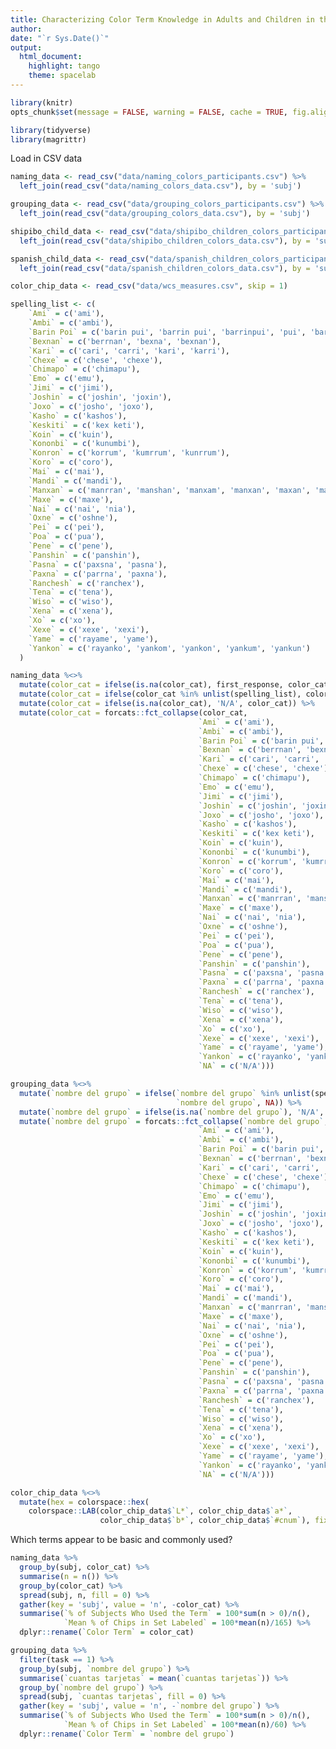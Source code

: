 ```yaml
---
title: Characterizing Color Term Knowledge in Adults and Children in the Peruvian Shipibo Tribe
author: 
date: "`r Sys.Date()`"
output:
  html_document:
    highlight: tango
    theme: spacelab
---
```


```r
library(knitr)
opts_chunk$set(message = FALSE, warning = FALSE, cache = TRUE, fig.align = "center")
```

```r
library(tidyverse)
library(magrittr)

```

Load in CSV data
```r

naming_data <- read_csv("data/naming_colors_participants.csv") %>%
  left_join(read_csv("data/naming_colors_data.csv"), by = 'subj')

grouping_data <- read_csv("data/grouping_colors_participants.csv") %>%
  left_join(read_csv("data/grouping_colors_data.csv"), by = 'subj')

shipibo_child_data <- read_csv("data/shipibo_children_colors_participants.csv") %>%
  left_join(read_csv("data/shipibo_children_colors_data.csv"), by = 'subj')

spanish_child_data <- read_csv("data/spanish_children_colors_participants.csv") %>%
  left_join(read_csv("data/spanish_children_colors_data.csv"), by = 'subj')

color_chip_data <- read_csv("data/wcs_measures.csv", skip = 1)

spelling_list <- c(
    `Ami` = c('ami'),
    `Ambi` = c('ambi'),
    `Barin Poi` = c('barin pui', 'barrin pui', 'barrinpui', 'pui', 'barin poi', 'barrin poi'),
    `Bexnan` = c('berrnan', 'bexna', 'bexnan'),
    `Kari` = c('cari', 'carri', 'kari', 'karri'),
    `Chexe` = c('chese', 'chexe'),
    `Chimapo` = c('chimapu'),
    `Emo` = c('emu'),
    `Jimi` = c('jimi'),
    `Joshin` = c('joshin', 'joxin'),
    `Joxo` = c('josho', 'joxo'),
    `Kasho` = c('kashos'),
    `Keskiti` = c('kex keti'),
    `Koin` = c('kuin'),
    `Kononbi` = c('kunumbi'),
    `Konron` = c('korrum', 'kumrrum', 'kunrrum'),
    `Koro` = c('coro'),
    `Mai` = c('mai'),
    `Mandi` = c('mandi'),
    `Manxan` = c('manrran', 'manshan', 'manxam', 'manxan', 'maxan', 'maxna'),
    `Maxe` = c('maxe'),
    `Nai` = c('nai', 'nia'),
    `Oxne` = c('oshne'),
    `Pei` = c('pei'),
    `Poa` = c('pua'),
    `Pene` = c('pene'),
    `Panshin` = c('panshin'),
    `Pasna` = c('paxsna', 'pasna'),
    `Paxna` = c('parrna', 'paxna'),
    `Ranchesh` = c('ranchex'),
    `Tena` = c('tena'),
    `Wiso` = c('wiso'),
    `Xena` = c('xena'),
    `Xo` = c('xo'),
    `Xexe` = c('xexe', 'xexi'),
    `Yame` = c('rayame', 'yame'),
    `Yankon` = c('rayanko', 'yankom', 'yankon', 'yankum', 'yankun')
  )

```

```r
naming_data %<>%
  mutate(color_cat = ifelse(is.na(color_cat), first_response, color_cat)) %>%
  mutate(color_cat = ifelse(color_cat %in% unlist(spelling_list), color_cat, NA)) %>%
  mutate(color_cat = ifelse(is.na(color_cat), 'N/A', color_cat)) %>%
  mutate(color_cat = forcats::fct_collapse(color_cat, 
                                          `Ami` = c('ami'),
                                          `Ambi` = c('ambi'),
                                          `Barin Poi` = c('barin pui', 'barrin pui', 'barrinpui', 'pui', 'barin poi', 'barrin poi'),
                                          `Bexnan` = c('berrnan', 'bexna', 'bexnan'),
                                          `Kari` = c('cari', 'carri', 'kari', 'karri'),
                                          `Chexe` = c('chese', 'chexe'),
                                          `Chimapo` = c('chimapu'),
                                          `Emo` = c('emu'),
                                          `Jimi` = c('jimi'),
                                          `Joshin` = c('joshin', 'joxin'),
                                          `Joxo` = c('josho', 'joxo'),
                                          `Kasho` = c('kashos'),
                                          `Keskiti` = c('kex keti'),
                                          `Koin` = c('kuin'),
                                          `Kononbi` = c('kunumbi'),
                                          `Konron` = c('korrum', 'kumrrum', 'kunrrum'),
                                          `Koro` = c('coro'),
                                          `Mai` = c('mai'),
                                          `Mandi` = c('mandi'),
                                          `Manxan` = c('manrran', 'manshan', 'manxam', 'manxan', 'maxan', 'maxna'),
                                          `Maxe` = c('maxe'),
                                          `Nai` = c('nai', 'nia'),
                                          `Oxne` = c('oshne'),
                                          `Pei` = c('pei'),
                                          `Poa` = c('pua'),
                                          `Pene` = c('pene'),
                                          `Panshin` = c('panshin'),
                                          `Pasna` = c('paxsna', 'pasna'),
                                          `Paxna` = c('parrna', 'paxna'),
                                          `Ranchesh` = c('ranchex'),
                                          `Tena` = c('tena'),
                                          `Wiso` = c('wiso'),
                                          `Xena` = c('xena'),
                                          `Xo` = c('xo'),
                                          `Xexe` = c('xexe', 'xexi'),
                                          `Yame` = c('rayame', 'yame'),
                                          `Yankon` = c('rayanko', 'yankom', 'yankon', 'yankum', 'yankun'),
                                          `NA` = c('N/A')))

grouping_data %<>%
  mutate(`nombre del grupo` = ifelse(`nombre del grupo` %in% unlist(spelling_list), 
                                     `nombre del grupo`, NA)) %>%
  mutate(`nombre del grupo` = ifelse(is.na(`nombre del grupo`), 'N/A', `nombre del grupo`)) %>%
  mutate(`nombre del grupo` = forcats::fct_collapse(`nombre del grupo`, 
                                          `Ami` = c('ami'),
                                          `Ambi` = c('ambi'),
                                          `Barin Poi` = c('barin pui', 'barrin pui', 'barrinpui', 'pui', 'barin poi', 'barrin poi'),
                                          `Bexnan` = c('berrnan', 'bexna', 'bexnan'),
                                          `Kari` = c('cari', 'carri', 'kari', 'karri'),
                                          `Chexe` = c('chese', 'chexe'),
                                          `Chimapo` = c('chimapu'),
                                          `Emo` = c('emu'),
                                          `Jimi` = c('jimi'),
                                          `Joshin` = c('joshin', 'joxin'),
                                          `Joxo` = c('josho', 'joxo'),
                                          `Kasho` = c('kashos'),
                                          `Keskiti` = c('kex keti'),
                                          `Koin` = c('kuin'),
                                          `Kononbi` = c('kunumbi'),
                                          `Konron` = c('korrum', 'kumrrum', 'kunrrum'),
                                          `Koro` = c('coro'),
                                          `Mai` = c('mai'),
                                          `Mandi` = c('mandi'),
                                          `Manxan` = c('manrran', 'manshan', 'manxam', 'manxan', 'maxan', 'maxna'),
                                          `Maxe` = c('maxe'),
                                          `Nai` = c('nai', 'nia'),
                                          `Oxne` = c('oshne'),
                                          `Pei` = c('pei'),
                                          `Poa` = c('pua'),
                                          `Pene` = c('pene'),
                                          `Panshin` = c('panshin'),
                                          `Pasna` = c('paxsna', 'pasna'),
                                          `Paxna` = c('parrna', 'paxna'),
                                          `Ranchesh` = c('ranchex'),
                                          `Tena` = c('tena'),
                                          `Wiso` = c('wiso'),
                                          `Xena` = c('xena'),
                                          `Xo` = c('xo'),
                                          `Xexe` = c('xexe', 'xexi'),
                                          `Yame` = c('rayame', 'yame'),
                                          `Yankon` = c('rayanko', 'yankom', 'yankon', 'yankum', 'yankun'),
                                          `NA` = c('N/A')))

color_chip_data %<>%
  mutate(hex = colorspace::hex(
    colorspace::LAB(color_chip_data$`L*`, color_chip_data$`a*`, 
                    color_chip_data$`b*`, color_chip_data$`#cnum`), fixup = T))
```

Which terms appear to be basic and commonly used?
```r
naming_data %>%
  group_by(subj, color_cat) %>%
  summarise(n = n()) %>%
  group_by(color_cat) %>%
  spread(subj, n, fill = 0) %>%
  gather(key = 'subj', value = 'n', -color_cat) %>%
  summarise(`% of Subjects Who Used the Term` = 100*sum(n > 0)/n(), 
            `Mean % of Chips in Set Labeled` = 100*mean(n)/165) %>%
  dplyr::rename(`Color Term` = color_cat)

grouping_data %>%
  filter(task == 1) %>%
  group_by(subj, `nombre del grupo`) %>%
  summarise(`cuantas tarjetas` = mean(`cuantas tarjetas`)) %>%
  group_by(`nombre del grupo`) %>%
  spread(subj, `cuantas tarjetas`, fill = 0) %>%
  gather(key = 'subj', value = 'n', -`nombre del grupo`) %>%
  summarise(`% of Subjects Who Used the Term` = 100*sum(n > 0)/n(), 
            `Mean % of Chips in Set Labeled` = 100*mean(n)/60) %>%
  dplyr::rename(`Color Term` = `nombre del grupo`)

```

